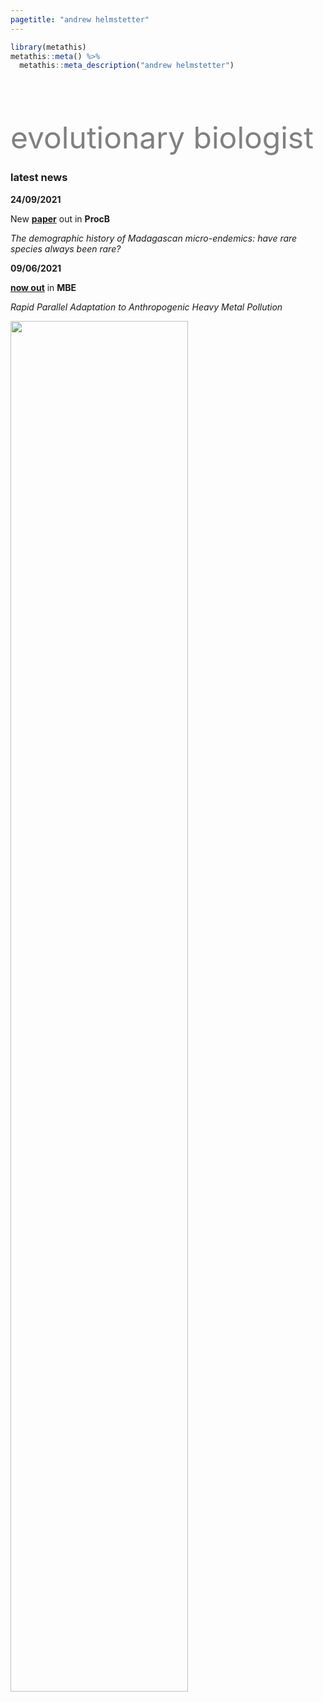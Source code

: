 ```yaml
---
pagetitle: "andrew helmstetter"
---
```


```r
library(metathis)
metathis::meta() %>% 
  metathis::meta_description("andrew helmstetter")
```

<div class="col2" style="padding-top:50px">

<font size="60" color="grey" style="LINE-HEIGHT:60px">evolutionary biologist</font>

### latest news

**24/09/2021**

New __[paper](https://bit.ly/3CA4VP0)__ out in __ProcB__

*The demographic history of Madagascan micro-endemics: have rare species always been rare?*

**09/06/2021**

__[now out](https://doi.org/10.1101/2020.08.12.248328)__ in __MBE__

*Rapid Parallel Adaptation to Anthropogenic Heavy Metal Pollution*

<div id="me">
![](images/me_circle3.png){width=75% style="float:center padding:100px"}
</div>

</div>
